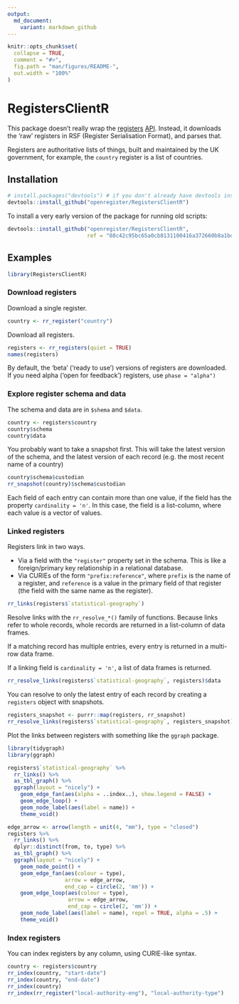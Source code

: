 ```yaml
---
output:
  md_document:
    variant: markdown_github
---
```


```r
knitr::opts_chunk$set(
  collapse = TRUE,
  comment = "#>",
  fig.path = "man/figures/README-",
  out.width = "100%"
)
```

# RegistersClientR

This package doesn't really wrap the
[registers](https://registers.cloudapps.digital/)
[API](https://registers-docs.cloudapps.digital/#api-documentation-for-registers).
Instead, it downloads the 'raw' registers in RSF (Register Serialisation
Format), and parses that.

Registers are authoritative lists of things, built and maintained by the UK
government, for example, the `country` register is a list of countries.

## Installation

```r
# install.packages("devtools") # if you don't already have devtools installed
devtools::install_github("openregister/RegistersClientR")
```

To install a very early version of the package for running old scripts:

```r
devtools::install_github("openregister/RegistersClientR",
                         ref = "08c42c95bc65a0cb8131100416a372660b8a1bd5")
```

## Examples

```r
library(RegistersClientR)
```

### Download registers

Download a single register.

```r
country <- rr_register("country")
```

Download all registers.

```r
registers <- rr_registers(quiet = TRUE)
names(registers)
```

By default, the 'beta' ('ready to use') versions of registers are downloaded.
If you need alpha ('open for feedback') registers, use `phase = "alpha")`

### Explore register schema and data

The schema and data are in `$shema` and `$data`.

```r
country <- registers$country
country$schema
country$data
```

You probably want to take a snapshot first.  This will take the latest version
of the schema, and the latest version of each record (e.g. the most recent name
of a country)

```r
country$schema$custodian
rr_snapshot(country)$schema$custodian
```

Each field of each entry can contain more than one value, if the field has the
property `cardinality = 'n'`.  In this case, the field is a list-column, where
each value is a vector of values.

### Linked registers

Registers link in two ways.

* Via a field with the `"register"` property set in the schema.  This is like a
  foreign/primary key relationship in a relational database.
* Via CURIEs of the form `"prefix:reference"`, where `prefix` is the name of
  a register, and `reference` is a value in the primary field of that register
  (the field with the same name as the register).

```r
rr_links(registers$`statistical-geography`)
```

Resolve links with the `rr_resolve_*()` family of functions.  Because links
refer to whole records, whole records are returned in a list-column of data
frames.

If a matching record has multiple entries, every entry is returned in a
multi-row data frame.

If a linking field is `cardinality = 'n'`, a list of data frames is returned.

```r
rr_resolve_links(registers$`statistical-geography`, registers)$data
```

You can resolve to only the latest entry of each record by creating a
`registers` object with snapshots.

```r
registers_snapshot <- purrr::map(registers, rr_snapshot)
rr_resolve_links(registers$`statistical-geography`, registers_snapshot)$data
```

Plot the links between registers with something like the `ggraph` package.

```r
library(tidygraph)
library(ggraph)

registers$`statistical-geography` %>%
  rr_links() %>%
  as_tbl_graph() %>%
  ggraph(layout = "nicely") +
    geom_edge_fan(aes(alpha = ..index..), show.legend = FALSE) +
    geom_edge_loop() +
    geom_node_label(aes(label = name)) +
    theme_void()

edge_arrow <- arrow(length = unit(4, "mm"), type = "closed")
registers %>%
  rr_links() %>%
  dplyr::distinct(from, to, type) %>%
  as_tbl_graph() %>%
  ggraph(layout = "nicely") +
    geom_node_point() +
    geom_edge_fan(aes(colour = type),
                  arrow = edge_arrow,
                  end_cap = circle(2, 'mm')) +
    geom_edge_loop(aes(colour = type),
                   arrow = edge_arrow,
                   end_cap = circle(2, 'mm')) +
    geom_node_label(aes(label = name), repel = TRUE, alpha = .5) +
    theme_void()
```

### Index registers

You can index registers by any column, using CURIE-like syntax.

```r
country <- registers$country
rr_index(country, "start-date")
rr_index(country, "end-date")
rr_index(country)
rr_index(rr_register("local-authority-eng"), "local-authority-type")
```
